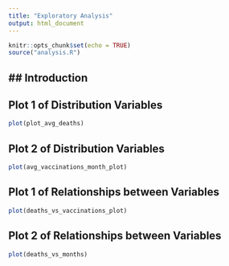 ```yaml
---
title: "Exploratory Analysis"
output: html_document
---
```


```r
knitr::opts_chunk$set(echo = TRUE)
source("analysis.R")
```

## Introduction
- 

## Plot 1 of Distribution Variables

```r
plot(plot_avg_deaths)
```

## Plot 2 of Distribution Variables

```r
plot(avg_vaccinations_month_plot)
```


## Plot 1 of Relationships between Variables

```r
plot(deaths_vs_vaccinations_plot)
```

## Plot 2 of Relationships between Variables

```r
plot(deaths_vs_months)
```
